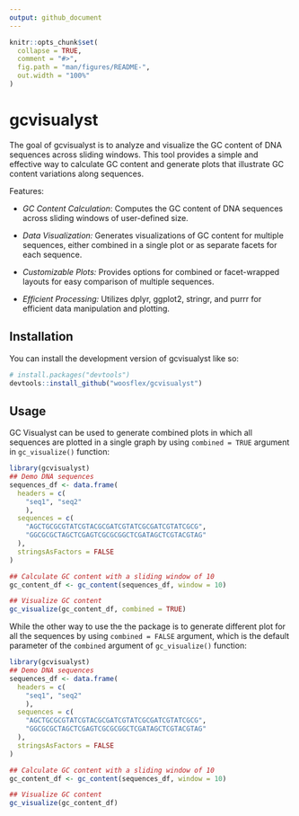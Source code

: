 ```yaml
---
output: github_document
---
```


<!-- README.md is generated from README.Rmd. Please edit that file -->

```r
knitr::opts_chunk$set(
  collapse = TRUE,
  comment = "#>",
  fig.path = "man/figures/README-",
  out.width = "100%"
)
```

# gcvisualyst

<!-- badges: start -->
<!-- badges: end -->

The goal of gcvisualyst is to analyze and visualize the GC content of DNA sequences across sliding windows. This tool provides a simple and effective way to calculate GC content and generate plots that illustrate GC content variations along sequences.

Features:
  
  - *GC Content Calculation*: Computes the GC content of DNA sequences across sliding windows of user-defined size.
  
  - *Data Visualization:* Generates visualizations of GC content for multiple sequences, either combined in a single plot or as separate facets for each sequence.
  
  - *Customizable Plots:* Provides options for combined or facet-wrapped layouts for easy comparison of multiple sequences.
  
  - *Efficient Processing:* Utilizes dplyr, ggplot2, stringr, and purrr for efficient data manipulation and plotting.

## Installation

You can install the development version of gcvisualyst like so:

``` r
# install.packages("devtools")
devtools::install_github("woosflex/gcvisualyst")
```

## Usage

GC Visualyst can be used to generate combined plots in which all sequences are plotted in a single graph by using `combined = TRUE` argument in `gc_visualize()` function:

```r
library(gcvisualyst)
## Demo DNA sequences
sequences_df <- data.frame(
  headers = c(
    "seq1", "seq2"
    ),
  sequences = c(
    "AGCTGCGCGTATCGTACGCGATCGTATCGCGATCGTATCGCG",
    "GGCGCGCTAGCTCGAGTCGCGCGGCTCGATAGCTCGTACGTAG"
  ),
  stringsAsFactors = FALSE
)

## Calculate GC content with a sliding window of 10
gc_content_df <- gc_content(sequences_df, window = 10)

## Visualize GC content
gc_visualize(gc_content_df, combined = TRUE)
```

While the other way to use the the package is to generate different plot for all the sequences by using `combined = FALSE` argument, which is the default parameter of the `combined` argument of `gc_visualize()` function:
```r
library(gcvisualyst)
## Demo DNA sequences
sequences_df <- data.frame(
  headers = c(
    "seq1", "seq2"
    ),
  sequences = c(
    "AGCTGCGCGTATCGTACGCGATCGTATCGCGATCGTATCGCG",
    "GGCGCGCTAGCTCGAGTCGCGCGGCTCGATAGCTCGTACGTAG"
  ),
  stringsAsFactors = FALSE
)

## Calculate GC content with a sliding window of 10
gc_content_df <- gc_content(sequences_df, window = 10)

## Visualize GC content
gc_visualize(gc_content_df)
```

